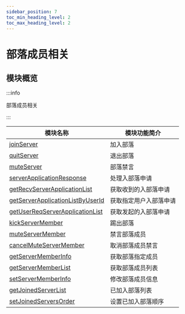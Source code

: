 ```yaml
---
sidebar_position: 7
toc_min_heading_level: 2
toc_max_heading_level: 2
---
```


# 部落成员相关

## 模块概览

:::info

部落成员相关

:::

| 模块名称                                                                 | 模块功能简介           |
| ------------------------------------------------------------------------ | ---------------------- |
| [joinServer](joinServer.mdx)                                             | 加入部落               |
| [quitServer](quitServer.mdx)                                             | 退出部落               |
| [muteServer](muteServer.mdx)                                             | 部落禁言               |
| [serverApplicationResponse](serverApplicationResponse.mdx)               | 处理入部落申请         |
| [getRecvServerApplicationList](getRecvServerApplicationList.mdx)         | 获取收到的入部落申请   |
| [getServerApplicationListByUserId](getServerApplicationListByUserId.mdx) | 获取指定用户入部落申请 |
| [getUserReqServerApplicationList](getUserReqServerApplicationList.mdx)   | 获取发起的入部落申请   |
| [kickServerMember](kickServerMember.mdx)                                 | 踢出部落               |
| [muteServerMember](muteServerMember.mdx)                                 | 禁言部落成员           |
| [cancelMuteServerMember](cancelMuteServerMember.mdx)                     | 取消部落成员禁言       |
| [getServerMemberInfo](getServerMemberInfo.mdx)                           | 获取部落指定成员       |
| [getServerMemberList](getServerMemberList.mdx)                           | 获取部落成员列表       |
| [setServerMemberInfo](setServerMemberInfo.mdx)                           | 修改部落成员信息       |
| [getJoinedServerList](getJoinedServerList.mdx)                           | 已加入部落列表         |
| [setJoinedServersOrder](setJoinedServersOrder.mdx)                       | 设置已加入部落顺序     |
